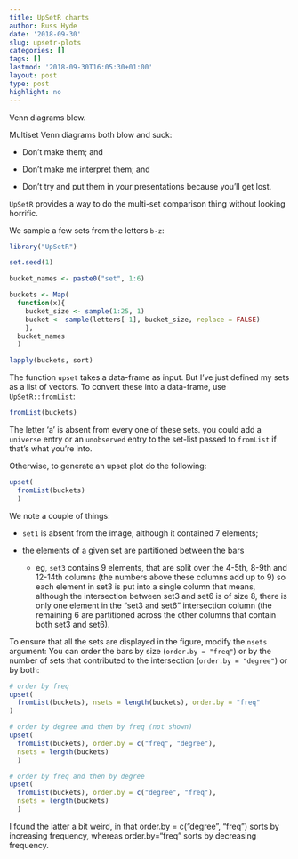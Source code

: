 ```yaml
---
title: UpSetR charts
author: Russ Hyde
date: '2018-09-30'
slug: upsetr-plots
categories: []
tags: []
lastmod: '2018-09-30T16:05:30+01:00'
layout: post
type: post
highlight: no
---
```


Venn diagrams blow. 

Multiset Venn diagrams both blow and suck:

- Don't make them; and

- Don't make me interpret them; and

- Don't try and put them in your presentations because you'll get lost.

`UpSetR` provides a way to do the multi-set comparison thing without looking horrific.

We sample a few sets from the letters `b-z`:

```r
library("UpSetR")

set.seed(1)

bucket_names <- paste0("set", 1:6)

buckets <- Map(
  function(x){
    bucket_size <- sample(1:25, 1)
    bucket <- sample(letters[-1], bucket_size, replace = FALSE)
    },
  bucket_names
  )
```

```r
lapply(buckets, sort)
```

The function `upset` takes a data-frame as input. But I've just defined my sets
as a list of vectors. To convert these into a data-frame, use
`UpSetR::fromList`:

```r
fromList(buckets)
```

The letter 'a' is absent from every one of these sets. you could add a
`universe` entry or an `unobserved` entry to the set-list passed to `fromList`
if that's what you're into.

Otherwise, to generate an upset plot do the following:

```r
upset(
  fromList(buckets)
  )
```

We note a couple of things: 

- `set1` is absent from the image, although it contained 7 elements;

- the elements of a given set are partitioned between the bars

    - eg, `set3` contains 9 elements, that are split over the 4-5th, 8-9th and
12-14th columns (the numbers above these columns add up to 9) so each element
in set3 is put into a single column that means, although the intersection
between set3 and set6 is of size 8, there is only one element in the "set3 and
set6" intersection column (the remaining 6 are partitioned across the other
columns that contain both set3 and set6).

To ensure that all the sets are displayed in the figure, modify the `nsets`
argument: You can order the bars by size (`order.by = "freq"`) or by the number
of sets that contributed to the intersection (`order.by = "degree"`) or by
both:

```r
# order by freq
upset(
  fromList(buckets), nsets = length(buckets), order.by = "freq"
)
```

```r
# order by degree and then by freq (not shown)
upset(
  fromList(buckets), order.by = c("freq", "degree"),
  nsets = length(buckets)
  )
```

```r
# order by freq and then by degree
upset(
  fromList(buckets), order.by = c("degree", "freq"),
  nsets = length(buckets)
  )
```

I found the latter a bit weird, in that order.by = c("degree", "freq") sorts by increasing frequency, whereas order.by="freq" sorts by decreasing frequency.